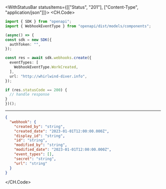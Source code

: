 

<WithStatusBar statusItems={[["Status", "201"], ["Content-Type", "application/json"]]}>
  <CH.Code>
  ```typescript Create.ts
  import { SDK } from "openapi";
import { WebhookEventType } from "openapi/dist/models/components";

(async() => {
  const sdk = new SDK({
    authToken: "",
  });

  const res = await sdk.webhooks.create({
    eventTypes: [
      WebhookEventType.WorkCreated,
    ],
    url: "http://whirlwind-diver.info",
  });

  if (res.statusCode == 200) {
    // handle response
  }
})();
  ```
  ---

  ```json Example Response
  {
    "webhook": {
      "created_by": "string",
      "created_date": "2023-01-01T12:00:00.000Z",
      "display_id": "string",
      "id": "string",
      "modified_by": "string",
      "modified_date": "2023-01-01T12:00:00.000Z",
      "event_types": [],
      "secret": "string",
      "url": "string"
    }
  }
  ```
  </CH.Code>
</WithStatusBar>

